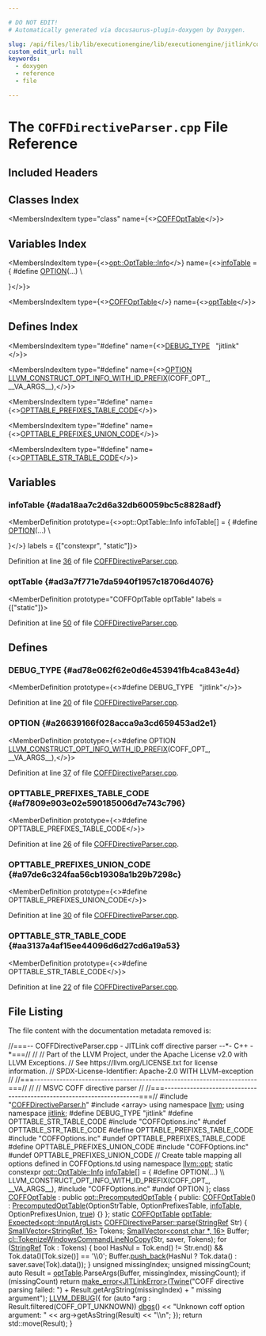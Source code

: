 ```yaml
---

# DO NOT EDIT!
# Automatically generated via docusaurus-plugin-doxygen by Doxygen.

slug: /api/files/lib/lib/executionengine/lib/executionengine/jitlink/coffdirectiveparser-cpp
custom_edit_url: null
keywords:
  - doxygen
  - reference
  - file

---
```





# The `COFFDirectiveParser.cpp` File Reference

<DoxygenPage pluginConfig={pluginConfig}>



## Included Headers

<IncludesList>
<IncludesListItem
  filePath="COFFDirectiveParser.h"
  permalink="/docs/api/files/lib/lib/executionengine/lib/executionengine/jitlink/coffdirectiveparser-h"
  isLocal="true" />
<IncludesListItem
  filePath="array"
  permalink=""
  isLocal="false" />
<IncludesListItem
  filePath="COFFOptions.inc"
  permalink=""
  isLocal="true" />
</IncludesList>

## Classes Index

<MembersIndex>

<MembersIndexItem
  type="class"
  name={<><a href="/docs/api/classes/coffopttable">COFFOptTable</a></>}>
</MembersIndexItem>

</MembersIndex>

## Variables Index

<MembersIndex>

<MembersIndexItem
  type={<><a href="/docs/api/structs/llvm/opt/opttable/info">opt::OptTable::Info</a></>}
  name={<><a href="#ada18aa7c2d6a32db60059bc5c8828adf">infoTable</a> = &#123;
#define <a href="#a26639166f028acca9a3cd659453ad2e1">OPTION</a>(...)                                                            \\
                                                                 


&#125;</>}>
</MembersIndexItem>

<MembersIndexItem
  type={<><a href="/docs/api/classes/coffopttable">COFFOptTable</a></>}
  name={<><a href="#ad3a7f771e7da5940f1957c18706d4076">optTable</a></>}>
</MembersIndexItem>

</MembersIndex>

## Defines Index

<MembersIndex>

<MembersIndexItem
  type="#define"
  name={<><a href="#ad78e062f62e0d6e453941fb4ca843e4d">DEBUG&#95;TYPE</a>&nbsp;&nbsp;&nbsp;&quot;jitlink&quot;</>}>
</MembersIndexItem>

<MembersIndexItem
  type="#define"
  name={<><a href="#a26639166f028acca9a3cd659453ad2e1">OPTION</a>&nbsp;&nbsp;&nbsp;  <a href="/docs/api/files/include/include/llvm/include/llvm/option/opttable-h/#ad884d142cc6a33d1011a8581c91763bd">LLVM&#95;CONSTRUCT&#95;OPT&#95;INFO&#95;WITH&#95;ID&#95;PREFIX</a>(COFF&#95;OPT&#95;, &#95;&#95;VA&#95;ARGS&#95;&#95;),</>}>
</MembersIndexItem>

<MembersIndexItem
  type="#define"
  name={<><a href="#af7809e903e02e590185006d7e743c796">OPTTABLE&#95;PREFIXES&#95;TABLE&#95;CODE</a></>}>
</MembersIndexItem>

<MembersIndexItem
  type="#define"
  name={<><a href="#a97de6c324faa56cb19308a1b29b7298c">OPTTABLE&#95;PREFIXES&#95;UNION&#95;CODE</a></>}>
</MembersIndexItem>

<MembersIndexItem
  type="#define"
  name={<><a href="#aa3137a4af15ee44096d6d27cd6a19a53">OPTTABLE&#95;STR&#95;TABLE&#95;CODE</a></>}>
</MembersIndexItem>

</MembersIndex>


<SectionDefinition>

## Variables

### infoTable {#ada18aa7c2d6a32db60059bc5c8828adf}

<MemberDefinition
  prototype={<>opt::OptTable::Info infoTable&#91;&#93; = &#123;
#define <a href="#a26639166f028acca9a3cd659453ad2e1">OPTION</a>(...)                                                            \\
                                                                 


&#125;</>}
  labels = {["constexpr", "static"]}>

Definition at line <a href="#l00036">36</a> of file <a href="/docs/api/files/lib/lib/executionengine/lib/executionengine/jitlink/coffdirectiveparser-cpp">COFFDirectiveParser.cpp</a>.
</MemberDefinition>

### optTable {#ad3a7f771e7da5940f1957c18706d4076}

<MemberDefinition
  prototype="COFFOptTable optTable"
  labels = {["static"]}>

Definition at line <a href="#l00050">50</a> of file <a href="/docs/api/files/lib/lib/executionengine/lib/executionengine/jitlink/coffdirectiveparser-cpp">COFFDirectiveParser.cpp</a>.
</MemberDefinition>

</SectionDefinition>

<SectionDefinition>

## Defines

### DEBUG&#95;TYPE {#ad78e062f62e0d6e453941fb4ca843e4d}

<MemberDefinition
  prototype={<>#define DEBUG&#95;TYPE&nbsp;&nbsp;&nbsp;&quot;jitlink&quot;</>}>

Definition at line <a href="#l00020">20</a> of file <a href="/docs/api/files/lib/lib/executionengine/lib/executionengine/jitlink/coffdirectiveparser-cpp">COFFDirectiveParser.cpp</a>.
</MemberDefinition>

### OPTION {#a26639166f028acca9a3cd659453ad2e1}

<MemberDefinition
  prototype={<>#define OPTION&nbsp;&nbsp;&nbsp;  <a href="/docs/api/files/include/include/llvm/include/llvm/option/opttable-h/#ad884d142cc6a33d1011a8581c91763bd">LLVM&#95;CONSTRUCT&#95;OPT&#95;INFO&#95;WITH&#95;ID&#95;PREFIX</a>(COFF&#95;OPT&#95;, &#95;&#95;VA&#95;ARGS&#95;&#95;),</>}>

Definition at line <a href="#l00037">37</a> of file <a href="/docs/api/files/lib/lib/executionengine/lib/executionengine/jitlink/coffdirectiveparser-cpp">COFFDirectiveParser.cpp</a>.
</MemberDefinition>

### OPTTABLE&#95;PREFIXES&#95;TABLE&#95;CODE {#af7809e903e02e590185006d7e743c796}

<MemberDefinition
  prototype={<>#define OPTTABLE&#95;PREFIXES&#95;TABLE&#95;CODE</>}>

Definition at line <a href="#l00026">26</a> of file <a href="/docs/api/files/lib/lib/executionengine/lib/executionengine/jitlink/coffdirectiveparser-cpp">COFFDirectiveParser.cpp</a>.
</MemberDefinition>

### OPTTABLE&#95;PREFIXES&#95;UNION&#95;CODE {#a97de6c324faa56cb19308a1b29b7298c}

<MemberDefinition
  prototype={<>#define OPTTABLE&#95;PREFIXES&#95;UNION&#95;CODE</>}>

Definition at line <a href="#l00030">30</a> of file <a href="/docs/api/files/lib/lib/executionengine/lib/executionengine/jitlink/coffdirectiveparser-cpp">COFFDirectiveParser.cpp</a>.
</MemberDefinition>

### OPTTABLE&#95;STR&#95;TABLE&#95;CODE {#aa3137a4af15ee44096d6d27cd6a19a53}

<MemberDefinition
  prototype={<>#define OPTTABLE&#95;STR&#95;TABLE&#95;CODE</>}>

Definition at line <a href="#l00022">22</a> of file <a href="/docs/api/files/lib/lib/executionengine/lib/executionengine/jitlink/coffdirectiveparser-cpp">COFFDirectiveParser.cpp</a>.
</MemberDefinition>

</SectionDefinition>

## File Listing

The file content with the documentation metadata removed is:

<ProgramListing>

<Link id="l00001" /><CodeLine lineNumber="1"><Highlight kind="comment">//===-- COFFDirectiveParser.cpp - JITLink coff directive parser --&#42;- C++ -&#42;===//</Highlight><Highlight kind="normal"></Highlight></CodeLine>
<Link id="l00002" /><CodeLine lineNumber="2"><Highlight kind="normal"></Highlight><Highlight kind="comment">//</Highlight><Highlight kind="normal"></Highlight></CodeLine>
<Link id="l00003" /><CodeLine lineNumber="3"><Highlight kind="normal"></Highlight><Highlight kind="comment">// Part of the LLVM Project, under the Apache License v2.0 with LLVM Exceptions.</Highlight><Highlight kind="normal"></Highlight></CodeLine>
<Link id="l00004" /><CodeLine lineNumber="4"><Highlight kind="normal"></Highlight><Highlight kind="comment">// See https://llvm.org/LICENSE.txt for license information.</Highlight><Highlight kind="normal"></Highlight></CodeLine>
<Link id="l00005" /><CodeLine lineNumber="5"><Highlight kind="normal"></Highlight><Highlight kind="comment">// SPDX-License-Identifier: Apache-2.0 WITH LLVM-exception</Highlight><Highlight kind="normal"></Highlight></CodeLine>
<Link id="l00006" /><CodeLine lineNumber="6"><Highlight kind="normal"></Highlight><Highlight kind="comment">//</Highlight><Highlight kind="normal"></Highlight></CodeLine>
<Link id="l00007" /><CodeLine lineNumber="7"><Highlight kind="normal"></Highlight><Highlight kind="comment">//===----------------------------------------------------------------------===//</Highlight><Highlight kind="normal"></Highlight></CodeLine>
<Link id="l00008" /><CodeLine lineNumber="8"><Highlight kind="normal"></Highlight><Highlight kind="comment">//</Highlight><Highlight kind="normal"></Highlight></CodeLine>
<Link id="l00009" /><CodeLine lineNumber="9"><Highlight kind="normal"></Highlight><Highlight kind="comment">// MSVC COFF directive parser</Highlight><Highlight kind="normal"></Highlight></CodeLine>
<Link id="l00010" /><CodeLine lineNumber="10"><Highlight kind="normal"></Highlight><Highlight kind="comment">//</Highlight><Highlight kind="normal"></Highlight></CodeLine>
<Link id="l00011" /><CodeLine lineNumber="11"><Highlight kind="normal"></Highlight><Highlight kind="comment">//===----------------------------------------------------------------------===//</Highlight><Highlight kind="normal"></Highlight></CodeLine>
<Link id="l00012" /><CodeLine lineNumber="12"><Highlight kind="normal"></Highlight></CodeLine>
<Link id="l00013" /><CodeLine lineNumber="13"><Highlight kind="normal"></Highlight><Highlight kind="preprocessor">#include &quot;<a href="/docs/api/files/lib/lib/executionengine/lib/executionengine/jitlink/coffdirectiveparser-h">COFFDirectiveParser.h</a>&quot;</Highlight><Highlight kind="normal"></Highlight></CodeLine>
<Link id="l00014" /><CodeLine lineNumber="14"><Highlight kind="normal"></Highlight></CodeLine>
<Link id="l00015" /><CodeLine lineNumber="15"><Highlight kind="normal"></Highlight><Highlight kind="preprocessor">#include &lt;array&gt;</Highlight><Highlight kind="normal"></Highlight></CodeLine>
<Link id="l00016" /><CodeLine lineNumber="16"><Highlight kind="normal"></Highlight></CodeLine>
<Link id="l00017" /><CodeLine lineNumber="17"><Highlight kind="normal"></Highlight><Highlight kind="keyword">using namespace </Highlight><Highlight kind="normal"><a href="/docs/api/namespaces/llvm">llvm</a>;</Highlight></CodeLine>
<Link id="l00018" /><CodeLine lineNumber="18"><Highlight kind="normal"></Highlight><Highlight kind="keyword">using namespace </Highlight><Highlight kind="normal"><a href="/docs/api/namespaces/llvm/jitlink">jitlink</a>;</Highlight></CodeLine>
<Link id="l00019" /><CodeLine lineNumber="19"><Highlight kind="normal"></Highlight></CodeLine>
<Link id="l00020" /><CodeLine lineNumber="20" lineLink="#ad78e062f62e0d6e453941fb4ca843e4d"><Highlight kind="normal"></Highlight><Highlight kind="preprocessor">#define DEBUG&#95;TYPE &quot;jitlink&quot;</Highlight><Highlight kind="normal"></Highlight></CodeLine>
<Link id="l00021" /><CodeLine lineNumber="21"><Highlight kind="normal"></Highlight></CodeLine>
<Link id="l00022" /><CodeLine lineNumber="22" lineLink="#aa3137a4af15ee44096d6d27cd6a19a53"><Highlight kind="normal"></Highlight><Highlight kind="preprocessor">#define OPTTABLE&#95;STR&#95;TABLE&#95;CODE</Highlight><Highlight kind="normal"></Highlight></CodeLine>
<Link id="l00023" /><CodeLine lineNumber="23"><Highlight kind="normal"></Highlight><Highlight kind="preprocessor">#include &quot;COFFOptions.inc&quot;</Highlight><Highlight kind="normal"></Highlight></CodeLine>
<Link id="l00024" /><CodeLine lineNumber="24"><Highlight kind="normal"></Highlight><Highlight kind="preprocessor">#undef OPTTABLE&#95;STR&#95;TABLE&#95;CODE</Highlight><Highlight kind="normal"></Highlight></CodeLine>
<Link id="l00025" /><CodeLine lineNumber="25"><Highlight kind="normal"></Highlight></CodeLine>
<Link id="l00026" /><CodeLine lineNumber="26" lineLink="#af7809e903e02e590185006d7e743c796"><Highlight kind="normal"></Highlight><Highlight kind="preprocessor">#define OPTTABLE&#95;PREFIXES&#95;TABLE&#95;CODE</Highlight><Highlight kind="normal"></Highlight></CodeLine>
<Link id="l00027" /><CodeLine lineNumber="27"><Highlight kind="normal"></Highlight><Highlight kind="preprocessor">#include &quot;COFFOptions.inc&quot;</Highlight><Highlight kind="normal"></Highlight></CodeLine>
<Link id="l00028" /><CodeLine lineNumber="28"><Highlight kind="normal"></Highlight><Highlight kind="preprocessor">#undef OPTTABLE&#95;PREFIXES&#95;TABLE&#95;CODE</Highlight><Highlight kind="normal"></Highlight></CodeLine>
<Link id="l00029" /><CodeLine lineNumber="29"><Highlight kind="normal"></Highlight></CodeLine>
<Link id="l00030" /><CodeLine lineNumber="30" lineLink="#a97de6c324faa56cb19308a1b29b7298c"><Highlight kind="normal"></Highlight><Highlight kind="preprocessor">#define OPTTABLE&#95;PREFIXES&#95;UNION&#95;CODE</Highlight><Highlight kind="normal"></Highlight></CodeLine>
<Link id="l00031" /><CodeLine lineNumber="31"><Highlight kind="normal"></Highlight><Highlight kind="preprocessor">#include &quot;COFFOptions.inc&quot;</Highlight><Highlight kind="normal"></Highlight></CodeLine>
<Link id="l00032" /><CodeLine lineNumber="32"><Highlight kind="normal"></Highlight><Highlight kind="preprocessor">#undef OPTTABLE&#95;PREFIXES&#95;UNION&#95;CODE</Highlight><Highlight kind="normal"></Highlight></CodeLine>
<Link id="l00033" /><CodeLine lineNumber="33"><Highlight kind="normal"></Highlight></CodeLine>
<Link id="l00034" /><CodeLine lineNumber="34"><Highlight kind="normal"></Highlight><Highlight kind="comment">// Create table mapping all options defined in COFFOptions.td</Highlight><Highlight kind="normal"></Highlight></CodeLine>
<Link id="l00035" /><CodeLine lineNumber="35"><Highlight kind="normal"></Highlight><Highlight kind="keyword">using namespace </Highlight><Highlight kind="normal"><a href="/docs/api/namespaces/llvm/opt">llvm::opt</a>;</Highlight></CodeLine>
<Link id="l00036" /><CodeLine lineNumber="36" lineLink="#ada18aa7c2d6a32db60059bc5c8828adf"><Highlight kind="normal"></Highlight><Highlight kind="keyword">static</Highlight><Highlight kind="normal"> </Highlight><Highlight kind="keyword">constexpr</Highlight><Highlight kind="normal"> <a href="/docs/api/structs/llvm/opt/opttable/info">opt::OptTable::Info</a> <a href="#ada18aa7c2d6a32db60059bc5c8828adf">infoTable</a>&#91;&#93; = &#123;</Highlight></CodeLine>
<Link id="l00037" /><CodeLine lineNumber="37"><Highlight kind="normal"></Highlight><Highlight kind="preprocessor">#define OPTION(...)                                                            \\</Highlight></CodeLine>
<Link id="l00038" /><CodeLine lineNumber="38"><Highlight kind="preprocessor">  LLVM&#95;CONSTRUCT&#95;OPT&#95;INFO&#95;WITH&#95;ID&#95;PREFIX(COFF&#95;OPT&#95;, &#95;&#95;VA&#95;ARGS&#95;&#95;),</Highlight><Highlight kind="normal"></Highlight></CodeLine>
<Link id="l00039" /><CodeLine lineNumber="39"><Highlight kind="normal"></Highlight><Highlight kind="preprocessor">#include &quot;COFFOptions.inc&quot;</Highlight><Highlight kind="normal"></Highlight></CodeLine>
<Link id="l00040" /><CodeLine lineNumber="40"><Highlight kind="normal"></Highlight><Highlight kind="preprocessor">#undef OPTION</Highlight><Highlight kind="normal"></Highlight></CodeLine>
<Link id="l00041" /><CodeLine lineNumber="41"><Highlight kind="normal">&#125;;</Highlight></CodeLine>
<Link id="l00042" /><CodeLine lineNumber="42"><Highlight kind="normal"></Highlight></CodeLine>
<Link id="l00043" /><CodeLine lineNumber="43" lineLink="/docs/api/classes/coffopttable"><Highlight kind="normal"></Highlight><Highlight kind="keyword">class </Highlight><Highlight kind="normal"><a href="/docs/api/classes/coffopttable/#a4d6536c5ac6c0b4fe87e97555a7aa93b">COFFOptTable</a> : </Highlight><Highlight kind="keyword">public</Highlight><Highlight kind="normal"> <a href="/docs/api/classes/llvm/opt/precomputedopttable">opt::PrecomputedOptTable</a> &#123;</Highlight></CodeLine>
<Link id="l00044" /><CodeLine lineNumber="44"><Highlight kind="normal"></Highlight><Highlight kind="keyword">public</Highlight><Highlight kind="normal">:</Highlight></CodeLine>
<Link id="l00045" /><CodeLine lineNumber="45" lineLink="/docs/api/classes/coffopttable/#a4d6536c5ac6c0b4fe87e97555a7aa93b"><Highlight kind="normal">  <a href="/docs/api/classes/coffopttable/#a4d6536c5ac6c0b4fe87e97555a7aa93b">COFFOptTable</a>()</Highlight></CodeLine>
<Link id="l00046" /><CodeLine lineNumber="46"><Highlight kind="normal">      : <a href="/docs/api/classes/llvm/opt/precomputedopttable">PrecomputedOptTable</a>(OptionStrTable, OptionPrefixesTable, <a href="#ada18aa7c2d6a32db60059bc5c8828adf">infoTable</a>,</Highlight></CodeLine>
<Link id="l00047" /><CodeLine lineNumber="47"><Highlight kind="normal">                            OptionPrefixesUnion, <a href="/docs/api/files/lib/lib/analysis/basicaliasanalysis-cpp/#af6d5cafbdfc5313e65d990120021a3ec">true</a>) &#123;&#125;</Highlight></CodeLine>
<Link id="l00048" /><CodeLine lineNumber="48"><Highlight kind="normal">&#125;;</Highlight></CodeLine>
<Link id="l00049" /><CodeLine lineNumber="49"><Highlight kind="normal"></Highlight></CodeLine>
<Link id="l00050" /><CodeLine lineNumber="50" lineLink="#ad3a7f771e7da5940f1957c18706d4076"><Highlight kind="normal"></Highlight><Highlight kind="keyword">static</Highlight><Highlight kind="normal"> <a href="/docs/api/classes/coffopttable">COFFOptTable</a> <a href="#ad3a7f771e7da5940f1957c18706d4076">optTable</a>;</Highlight></CodeLine>
<Link id="l00051" /><CodeLine lineNumber="51"><Highlight kind="normal"></Highlight></CodeLine>
<Link id="l00052" /><CodeLine lineNumber="52" lineLink="/docs/api/classes/llvm/jitlink/coffdirectiveparser/#a456d81f6b7c9b1824cc89be84e5e7960"><Highlight kind="normal"><a href="/docs/api/classes/llvm/expected">Expected&lt;opt::InputArgList&gt;</a> <a href="/docs/api/classes/llvm/jitlink/coffdirectiveparser/#a456d81f6b7c9b1824cc89be84e5e7960">COFFDirectiveParser::parse</a>(<a href="/docs/api/classes/llvm/stringref">StringRef</a> Str) &#123;</Highlight></CodeLine>
<Link id="l00053" /><CodeLine lineNumber="53"><Highlight kind="normal">  <a href="/docs/api/classes/llvm/smallvector">SmallVector&lt;StringRef, 16&gt;</a> Tokens;</Highlight></CodeLine>
<Link id="l00054" /><CodeLine lineNumber="54"><Highlight kind="normal">  <a href="/docs/api/classes/llvm/smallvector">SmallVector&lt;const char &#42;, 16&gt;</a> Buffer;</Highlight></CodeLine>
<Link id="l00055" /><CodeLine lineNumber="55"><Highlight kind="normal">  <a href="/docs/api/namespaces/llvm/cl/#a8d80076c6887cc447e544881292a3ad0">cl::TokenizeWindowsCommandLineNoCopy</a>(Str, saver, Tokens);</Highlight></CodeLine>
<Link id="l00056" /><CodeLine lineNumber="56"><Highlight kind="normal">  </Highlight><Highlight kind="keywordflow">for</Highlight><Highlight kind="normal"> (<a href="/docs/api/classes/llvm/stringref">StringRef</a> Tok : Tokens) &#123;</Highlight></CodeLine>
<Link id="l00057" /><CodeLine lineNumber="57"><Highlight kind="normal">    </Highlight><Highlight kind="keywordtype">bool</Highlight><Highlight kind="normal"> HasNul = Tok.end() != Str.end() &amp;&amp; Tok.data()&#91;Tok.size()&#93; == </Highlight><Highlight kind="charliteral">&#39;\\0&#39;</Highlight><Highlight kind="normal">;</Highlight></CodeLine>
<Link id="l00058" /><CodeLine lineNumber="58"><Highlight kind="normal">    Buffer.<a href="/docs/api/classes/llvm/smallvectortemplatebase/#af42bfbc067df27c19ee2fc859df58799">push&#95;back</a>(HasNul ? Tok.data() : saver.save(Tok).data());</Highlight></CodeLine>
<Link id="l00059" /><CodeLine lineNumber="59"><Highlight kind="normal">  &#125;</Highlight></CodeLine>
<Link id="l00060" /><CodeLine lineNumber="60"><Highlight kind="normal"></Highlight></CodeLine>
<Link id="l00061" /><CodeLine lineNumber="61"><Highlight kind="normal">  </Highlight><Highlight kind="keywordtype">unsigned</Highlight><Highlight kind="normal"> missingIndex;</Highlight></CodeLine>
<Link id="l00062" /><CodeLine lineNumber="62"><Highlight kind="normal">  </Highlight><Highlight kind="keywordtype">unsigned</Highlight><Highlight kind="normal"> missingCount;</Highlight></CodeLine>
<Link id="l00063" /><CodeLine lineNumber="63"><Highlight kind="normal"></Highlight></CodeLine>
<Link id="l00064" /><CodeLine lineNumber="64"><Highlight kind="normal">  </Highlight><Highlight kind="keyword">auto</Highlight><Highlight kind="normal"> Result = <a href="#ad3a7f771e7da5940f1957c18706d4076">optTable</a>.ParseArgs(Buffer, missingIndex, missingCount);</Highlight></CodeLine>
<Link id="l00065" /><CodeLine lineNumber="65"><Highlight kind="normal"></Highlight></CodeLine>
<Link id="l00066" /><CodeLine lineNumber="66"><Highlight kind="normal">  </Highlight><Highlight kind="keywordflow">if</Highlight><Highlight kind="normal"> (missingCount)</Highlight></CodeLine>
<Link id="l00067" /><CodeLine lineNumber="67"><Highlight kind="normal">    </Highlight><Highlight kind="keywordflow">return</Highlight><Highlight kind="normal"> <a href="/docs/api/namespaces/llvm/#a9999bd897fc8a1648bd69b36fee2d357">make&#95;error&lt;JITLinkError&gt;</a>(<a href="/docs/api/classes/llvm/twine">Twine</a>(</Highlight><Highlight kind="stringliteral">&quot;COFF directive parsing failed: &quot;</Highlight><Highlight kind="normal">) +</Highlight></CodeLine>
<Link id="l00068" /><CodeLine lineNumber="68"><Highlight kind="normal">                                    Result.getArgString(missingIndex) +</Highlight></CodeLine>
<Link id="l00069" /><CodeLine lineNumber="69"><Highlight kind="normal">                                    </Highlight><Highlight kind="stringliteral">&quot; missing argument&quot;</Highlight><Highlight kind="normal">);</Highlight></CodeLine>
<Link id="l00070" /><CodeLine lineNumber="70"><Highlight kind="normal">  <a href="/docs/api/files/include/include/llvm/include/llvm/support/debug-h/#a196897517069dda1bdb549e24468f7d7">LLVM&#95;DEBUG</a>(&#123;</Highlight></CodeLine>
<Link id="l00071" /><CodeLine lineNumber="71"><Highlight kind="normal">    </Highlight><Highlight kind="keywordflow">for</Highlight><Highlight kind="normal"> (</Highlight><Highlight kind="keyword">auto</Highlight><Highlight kind="normal"> &#42;arg : Result.filtered(COFF&#95;OPT&#95;UNKNOWN))</Highlight></CodeLine>
<Link id="l00072" /><CodeLine lineNumber="72"><Highlight kind="normal">      <a href="/docs/api/namespaces/llvm/#a7c46c742c31be54870e2038048e6b391">dbgs</a>() &lt;&lt; </Highlight><Highlight kind="stringliteral">&quot;Unknown coff option argument: &quot;</Highlight><Highlight kind="normal"> &lt;&lt; arg-&gt;getAsString(Result)</Highlight></CodeLine>
<Link id="l00073" /><CodeLine lineNumber="73"><Highlight kind="normal">             &lt;&lt; </Highlight><Highlight kind="stringliteral">&quot;\\n&quot;</Highlight><Highlight kind="normal">;</Highlight></CodeLine>
<Link id="l00074" /><CodeLine lineNumber="74"><Highlight kind="normal">  &#125;);</Highlight></CodeLine>
<Link id="l00075" /><CodeLine lineNumber="75"><Highlight kind="normal">  </Highlight><Highlight kind="keywordflow">return</Highlight><Highlight kind="normal"> std::move(Result);</Highlight></CodeLine>
<Link id="l00076" /><CodeLine lineNumber="76"><Highlight kind="normal">&#125;</Highlight></CodeLine>

</ProgramListing>

</DoxygenPage>
